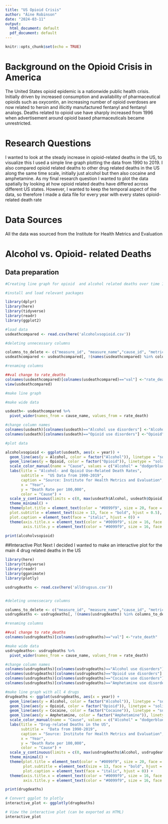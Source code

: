 ```yaml
---
title: "US Opioid Crisis"
author: "Áine Robinson"
date: "2024-03-11"
output:
  html_document: default
  pdf_document: default
---
```


```r
knitr::opts_chunk$set(echo = TRUE)
```

# Background on the Opioid Crisis in America

The United States opioid epidemic is a nationwide public health crisis. Initially driven by increased consumption and availability of pharmaceutical opioids such as oxycontin, an increasing number of opioid overdoses are now related to heroin and illicitly manufactured fentanyl and fentanyl analogs. Deaths related to opioid use have sharply increased from 1996 when advertisement around opioid based pharmaceuticals became unrestricted. 

# Research Questions 

I wanted to look at the steady increase in opioid-related deaths in the US, to visualize this I used a simple line graph plotting the data from 1990 to 2019. 
I also compared opioid related deaths to other drug related deaths in the US along the same time scale, initially just alcohol but then also cocaine and amphetamine.
As my final research question I wanted to plot the data spatially by looking at how opioid related deaths have differed across different US states. However, I wanted to keep the temporal aspect of the data, so therefore I made a data file for every year with every states opioid-related death rate


# Data Sources 
All the data was sourced from the Institute for Health Metrics and Evaluation

# Alcohol vs. Opioid- related Deaths
## Data preparation
```r
#Creating line graph for opioid  and alcohol related deaths over time 1990-2019 in the USA

#install and load relevant packages

library(dplyr)
library(here)
library(tidyverse)
library(readr)
library(ggplot2)

#load data
usdeathcompared <- read.csv(here('alcoholvsopioid.csv'))

#deleting unnecessary columns

columns_to_delete <- c("measure_id", "measure_name","cause_id", "metric_id","metric_name","age_id","sex_id","sex_name","age_name","upper","lower", "location_name")
usdeathcompared <- usdeathcompared[, !(names(usdeathcompared) %in% columns_to_delete)]

#renaming columns

##val change to rate_deaths 
colnames(usdeathcompared)[colnames(usdeathcompared)=="val"] <-"rate_death"
view(usdeathcompared)

#make line graph 

#make wide data

usdeath<- usdeathcompared %>%
  pivot_wider(names_from = cause_name, values_from = rate_death)

#change column names
colnames(usdeath)[colnames(usdeath)=="Alcohol use disorders"] <-"Alcohol"
colnames(usdeath)[colnames(usdeath)=="Opioid use disorders"] <-"Opioid"

#plot data

alcoholvsopioid <- ggplot(usdeath, aes(x = year)) +
  geom_line(aes(y = Alcohol, color = factor("Alcohol")), linetype = "solid", size = 1.65) +
  geom_line(aes(y = Opioid, color = factor("Opioid")), linetype = "solid", size = 1.65) +
  scale_color_manual(name = "Cause", values = c("Alcohol" = "dodgerblue", "Opioid" = "firebrick")) +
  labs(title = "Alcohol- and Opioid Use-Related Death Rates", 
       subtitle =  "US Data from 1990-2019",
       caption = "Source: Institute for Health Metrics and Evaluation",
       x = "Year",
       y = "Death Rate per 100,000",
       color = "Cause") +
  scale_y_continuous(limits = c(0, max(usdeath$Alcohol, usdeath$Opioid) + 1)) +
  theme_minimal() +
  theme(plot.title = element_text(color = "#0099f9", size = 20, face = "bold", hjust = 0.5),
  plot.subtitle = element_text(size = 13, face = "bold", hjust = 0.5),
  plot.caption = element_text(face = "italic", hjust = 0)) +
  theme(axis.title.x = element_text(color = "#0099f9", size = 16, face = "bold"),
        axis.title.y = element_text(color = "#0099f9", size = 16, face = "italic"))

```

```r
print(alcoholvsopioid)
```

##Interactive Plot
Next I decided I wanted to make an interactive plot for the main 4 drug related deaths in the US

```r
library(here)
library(tidyverse)
library(readr)
library(gganimate)
library(plotly)

usdrugdeaths <- read.csv(here('alldrugsus.csv'))


#deleting unnessecary columns

columns_to_delete <- c("measure_id", "measure_name","cause_id", "metric_id","metric_name","age_id","sex_id","sex_name","age_name","upper","lower", "location_name")
usdrugdeaths <- usdrugdeaths[, !(names(usdrugdeaths) %in% columns_to_delete)]

#renaming columns

##val change to rate_deaths 
colnames(usdrugdeaths)[colnames(usdrugdeaths)=="val"] <-"rate_death"

#make wide data
usdrugdeaths<- usdrugdeaths %>%
  pivot_wider(names_from = cause_name, values_from = rate_death)

#change column names
colnames(usdrugdeaths)[colnames(usdrugdeaths)=="Alcohol use disorders"] <-"Alcohol"
colnames(usdrugdeaths)[colnames(usdrugdeaths)=="Opioid use disorders"] <-"Opioid"
colnames(usdrugdeaths)[colnames(usdrugdeaths)=="Cocaine use disorders"] <-"Cocaine"
colnames(usdrugdeaths)[colnames(usdrugdeaths)=="Amphetamine use disorders"] <-"Amphetamine"

#make line graph with all 4 drugs
drugdeaths <- ggplot(usdrugdeaths, aes(x = year)) +
  geom_line(aes(y = Alcohol, color = factor("Alcohol")), linetype = "solid", size = 1.65) +
  geom_line(aes(y = Opioid, color = factor("Opioid")), linetype = "solid", size = 1.65) +
  geom_line(aes(y = Cocaine, color = factor("Cocaine")), linetype = "solid", size = 1.65) +
  geom_line(aes(y = Amphetamine, color = factor("Amphetamine")), linetype = "solid", size = 1.65) +
  scale_color_manual(name = "Cause", values = c("Alcohol" = "dodgerblue", "Opioid" = "firebrick", "Cocaine"= "darkgreen", "Amphetamine"="purple")) +
  labs(title = "Drug-related Deaths in the US", 
       subtitle =  "Data from 1990-2019",
       caption = "Source: Institute for Health Metrics and Evaluation",
       x = "Year",
       y = "Death Rate per 100,000",
       color = "Cause") +
  scale_y_continuous(limits = c(0, max(usdrugdeaths$Alcohol, usdrugdeaths$Opioid, usdrugdeaths$Cocaine, usdrugdeaths$Amphetamine) + 1)) +
  theme_minimal() +
  theme(plot.title = element_text(color = "#0099f9", size = 20, face = "bold", hjust = 0.5),
        plot.subtitle = element_text(size = 13, face = "bold", hjust = 0.5),
        plot.caption = element_text(face = "italic", hjust = 0)) +
  theme(axis.title.x = element_text(color = "#0099f9", size = 16, face = "bold"),
        axis.title.y = element_text(color = "#0099f9", size = 16, face = "italic"))

print(drugdeaths)

# Convert ggplot to plotly
interactive_plot <- ggplotly(drugdeaths)

# View the interactive plot (can be exported as HTML)
interactive_plot

```

